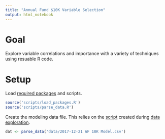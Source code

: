 ```yaml
---
title: "Annual Fund $10K Variable Selection"
output: html_notebook
---
```


# Goal

Explore variable correlations and importance with a variety of techniques using resuable R code.

# Setup

Load [required packages](https://github.com/phively/ksm-models/blob/master/af-10k-fy17/PACKAGES.txt) and scripts.

```r
source('scripts/load_packages.R')
source('scripts/parse_data.R')
```

Create the modeling data file. This relies on the [script](https://github.com/phively/ksm-models/blob/master/af-10k-fy17/scripts/parse_data.R) created during [data exploration](https://github.com/phively/ksm-models/blob/master/af-10k-fy17/01%20AF%2010K%20Model%20Data%20Exploration.Rmd).

```r
dat <- parse_data('data/2017-12-21 AF 10K Model.csv')
```